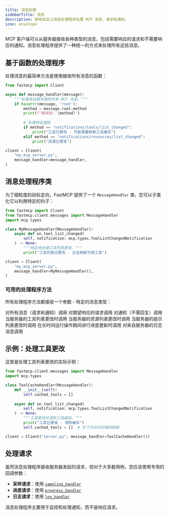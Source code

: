 ```yaml
---
title: 消息处理
sidebarTitle: 消息
description: 使用自定义消息处理程序处理 MCP 消息、请求和通知。
icon: envelope
---
```



<VersionBadge version="2.9.1" />

MCP 客户端可以从服务器接收各种类型的消息，包括需要响应的请求和不需要响应的通知。消息处理程序提供了一种统一的方式来处理所有这些消息。

## 基于函数的处理程序

处理消息的最简单方法是使用接收所有消息的函数：

```python
from fastmcp import Client

async def message_handler(message):
    """处理来自服务器的所有 MCP 消息。"""
    if hasattr(message, 'root'):
        method = message.root.method
        print(f"接收到: {method}")
        
        # 处理特定通知
        if method == "notifications/tools/list_changed":
            print("工具已更改 - 可能需要刷新工具缓存")
        elif method == "notifications/resources/list_changed":
            print("资源已更改")

client = Client(
    "my_mcp_server.py",
    message_handler=message_handler,
)
```

## 消息处理程序类

为了细粒度的目标定向，FastMCP 提供了一个 `MessageHandler` 类，您可以子类化它以利用特定的钓子：

```python
from fastmcp import Client
from fastmcp.client.messages import MessageHandler
import mcp.types

class MyMessageHandler(MessageHandler):
    async def on_tool_list_changed(
        self, notification: mcp.types.ToolListChangedNotification
    ) -> None:
        """特定地处理工具列表更改。"""
        print("工具列表已更改 - 正在刷新可用工具")

client = Client(
    "my_mcp_server.py",
    message_handler=MyMessageHandler(),
)
```

### 可用的处理程序方法

所有处理程序方法都接收一个参数 - 特定的消息类型：

<Card icon="code" title="消息处理程序方法">
<ResponseField name="on_message(message)" type="Any MCP message">
  对所有消息（请求和通知）调用
</ResponseField>

<ResponseField name="on_request(request)" type="mcp.types.ClientRequest">
  对期望响应的请求调用
</ResponseField>

<ResponseField name="on_notification(notification)" type="mcp.types.ServerNotification">
  对通知（不需回复）调用
</ResponseField>

<ResponseField name="on_tool_list_changed(notification)" type="mcp.types.ToolListChangedNotification">
  当服务器的工具列表更改时调用
</ResponseField>

<ResponseField name="on_resource_list_changed(notification)" type="mcp.types.ResourceListChangedNotification">
  当服务器的资源列表更改时调用
</ResponseField>

<ResponseField name="on_prompt_list_changed(notification)" type="mcp.types.PromptListChangedNotification">
  当服务器的提示列表更改时调用
</ResponseField>

<ResponseField name="on_progress(notification)" type="mcp.types.ProgressNotification">
  在长时间运行操作期间进行进度更新时调用
</ResponseField>

<ResponseField name="on_logging_message(notification)" type="mcp.types.LoggingMessageNotification">
  对来自服务器的日志消息调用
</ResponseField>
</Card>

## 示例：处理工具更改

这里是处理工具列表更改的实际示例：

```python
from fastmcp.client.messages import MessageHandler
import mcp.types

class ToolCacheHandler(MessageHandler):
    def __init__(self):
        self.cached_tools = []
    
    async def on_tool_list_changed(
        self, notification: mcp.types.ToolListChangedNotification
    ) -> None:
        """工具更改时清除工具缓存。"""
        print("工具已更改 - 清除缓存")
        self.cached_tools = []  # 在下次访问时强制刷新

client = Client("server.py", message_handler=ToolCacheHandler())
```

## 处理请求

虽然消息处理程序接收服务器发起的请求，但对于大多数用例，您应该使用专用的回调参数：

- **采样请求**：使用 [`sampling_handler`](/zh/clients/sampling)
- **进度请求**：使用 [`progress_handler`](/zh/clients/progress)
- **日志请求**：使用 [`log_handler`](/zh/clients/logging)

消息处理程序主要用于监控和处理通知，而不是响应请求。